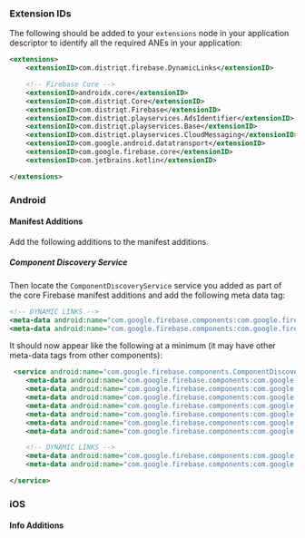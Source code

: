 
### Extension IDs

The following should be added to your `extensions` node in your application descriptor to identify all the required ANEs in your application:

```xml
<extensions>
	<extensionID>com.distriqt.firebase.DynamicLinks</extensionID>

	<!-- Firebase Core -->
	<extensionID>androidx.core</extensionID>
	<extensionID>com.distriqt.Core</extensionID>
	<extensionID>com.distriqt.Firebase</extensionID>
	<extensionID>com.distriqt.playservices.AdsIdentifier</extensionID>
	<extensionID>com.distriqt.playservices.Base</extensionID>
	<extensionID>com.distriqt.playservices.CloudMessaging</extensionID>
	<extensionID>com.google.android.datatransport</extensionID>
	<extensionID>com.google.firebase.core</extensionID>
	<extensionID>com.jetbrains.kotlin</extensionID>

</extensions>
```



### Android

#### Manifest Additions

Add the following additions to the manifest additions.

##### Component Discovery Service

Then locate the `ComponentDiscoveryService` service you added as part of the core Firebase manifest additions and add the following meta data tag:

```xml
<!-- DYNAMIC LINKS -->
<meta-data android:name="com.google.firebase.components:com.google.firebase.dynamiclinks.FirebaseDynamicLinksKtxRegistrar" android:value="com.google.firebase.components.ComponentRegistrar" />
<meta-data android:name="com.google.firebase.components:com.google.firebase.dynamiclinks.internal.FirebaseDynamicLinkRegistrar" android:value="com.google.firebase.components.ComponentRegistrar" />
```

It should now appear like the following at a minimum (it may have other meta-data tags from other components):

```xml
 <service android:name="com.google.firebase.components.ComponentDiscoveryService" android:directBootAware="true" android:exported="false" >
	<meta-data android:name="com.google.firebase.components:com.google.firebase.analytics.connector.internal.AnalyticsConnectorRegistrar" android:value="com.google.firebase.components.ComponentRegistrar"/>
	<meta-data android:name="com.google.firebase.components:com.google.firebase.installations.FirebaseInstallationsKtxRegistrar" android:value="com.google.firebase.components.ComponentRegistrar" />
	<meta-data android:name="com.google.firebase.components:com.google.firebase.installations.FirebaseInstallationsRegistrar" android:value="com.google.firebase.components.ComponentRegistrar"/>
	<meta-data android:name="com.google.firebase.components:com.google.firebase.datatransport.TransportRegistrar" android:value="com.google.firebase.components.ComponentRegistrar"/>
	<meta-data android:name="com.google.firebase.components:com.google.firebase.abt.component.AbtRegistrar" android:value="com.google.firebase.components.ComponentRegistrar"/>
	<meta-data android:name="com.google.firebase.components:com.google.firebase.FirebaseCommonKtxRegistrar" android:value="com.google.firebase.components.ComponentRegistrar" />
	<meta-data android:name="com.google.firebase.components:com.google.firebase.ktx.FirebaseCommonLegacyRegistrar" android:value="com.google.firebase.components.ComponentRegistrar" />

	<!-- DYNAMIC LINKS -->
	<meta-data android:name="com.google.firebase.components:com.google.firebase.dynamiclinks.FirebaseDynamicLinksKtxRegistrar" android:value="com.google.firebase.components.ComponentRegistrar" />
	<meta-data android:name="com.google.firebase.components:com.google.firebase.dynamiclinks.internal.FirebaseDynamicLinkRegistrar" android:value="com.google.firebase.components.ComponentRegistrar" />

</service>
```



### iOS 

#### Info Additions

